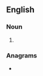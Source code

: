 ==English==

===Noun===
{{head|en|noun plural form}}

# {{plural of|abluent|lang=en}}

===Anagrams===
* {{anagrams|en|blue ants|unstable}}